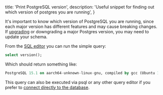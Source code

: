 
  title: 'Print PostgreSQL version',
  description:
    'Useful snippet for finding out which version of postgres you are running',
}

It's important to know which version of PostgreSQL you are running, since each major version has different features and may cause breaking changes. If [upgrading](https://www.postgresql.org/docs/current/pgupgrade.html) or downgrading a major Postgres version, you may need to update your schema.

From the [SQL editor](https://app.supabase.com/project/_/sql) you can run the simple query:

```sql
select version();
```

Which should return something like:

```sql
PostgreSQL 15.1 on aarch64-unknown-linux-gnu, compiled by gcc (Ubuntu 10.3.0-1ubuntu1~20.04) 10.3.0, 64-bit
```

This query can also be executed via psql or any other query editor if you prefer to [connect directly to the database](/docs/guides/database/connecting-to-postgres#direct-connections).


